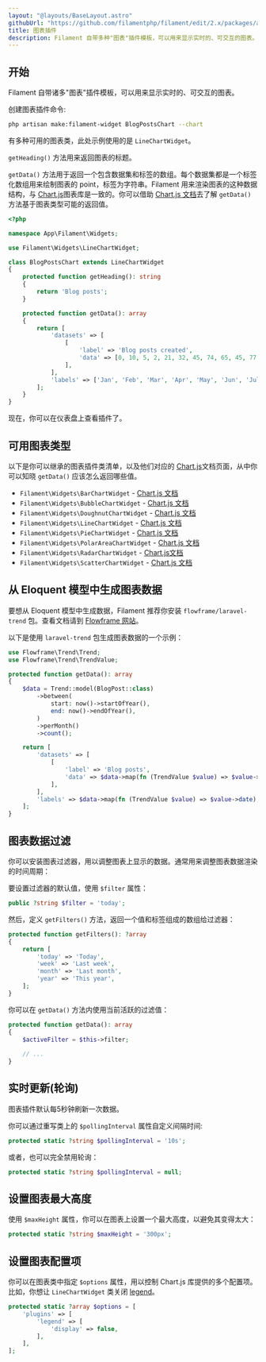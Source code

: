 ```yaml
---
layout: "@layouts/BaseLayout.astro"
githubUrl: "https://github.com/filamentphp/filament/edit/2.x/packages/admin/docs/04-dashboard/03-charts.md"
title: 图表插件
description: Filament 自带多种"图表"插件模板，可以用来显示实时的、可交互的图表。
---
```


## 开始

Filament 自带诸多"图表"插件模板，可以用来显示实时的、可交互的图表。

创建图表插件命令:

```bash
php artisan make:filament-widget BlogPostsChart --chart
```

有多种可用的图表类，此处示例使用的是 `LineChartWidget`。

`getHeading()` 方法用来返回图表的标题。

`getData()` 方法用于返回一个包含数据集和标签的数组。每个数据集都是一个标签化数组用来绘制图表的 point，标签为字符串。Filament 用来渲染图表的这种数据结构，与 [Chart.js](https://www.chartjs.org/docs)图表库是一致的。你可以借助 [Chart.js 文档](https://www.chartjs.org/docs)去了解 `getData()` 方法基于图表类型可能的返回值。

```php
<?php

namespace App\Filament\Widgets;

use Filament\Widgets\LineChartWidget;

class BlogPostsChart extends LineChartWidget
{
    protected function getHeading(): string
    {
        return 'Blog posts';
    }

    protected function getData(): array
    {
        return [
            'datasets' => [
                [
                    'label' => 'Blog posts created',
                    'data' => [0, 10, 5, 2, 21, 32, 45, 74, 65, 45, 77, 89],
                ],
            ],
            'labels' => ['Jan', 'Feb', 'Mar', 'Apr', 'May', 'Jun', 'Jul', 'Aug', 'Sep', 'Oct', 'Nov', 'Dec'],
        ];
    }
}
```

现在，你可以在仪表盘上查看插件了。

## 可用图表类型

以下是你可以继承的图表插件类清单，以及他们对应的 [Chart.js](https://www.chartjs.org/docs)文档页面，从中你可以知晓 `getData()` 应该怎么返回哪些值。

- `Filament\Widgets\BarChartWidget` - [Chart.js 文档](https://www.chartjs.org/docs/latest/charts/bar)
- `Filament\Widgets\BubbleChartWidget` - [Chart.js 文档](https://www.chartjs.org/docs/latest/charts/bubble)
- `Filament\Widgets\DoughnutChartWidget` - [Chart.js 文档](https://www.chartjs.org/docs/latest/charts/doughnut)
- `Filament\Widgets\LineChartWidget` - [Chart.js 文档](https://www.chartjs.org/docs/latest/charts/line)
- `Filament\Widgets\PieChartWidget` - [Chart.js 文档](https://www.chartjs.org/docs/latest/charts/doughnut)
- `Filament\Widgets\PolarAreaChartWidget` - [Chart.js 文档](https://www.chartjs.org/docs/latest/charts/polar)
- `Filament\Widgets\RadarChartWidget` - [Chart.js文档](https://www.chartjs.org/docs/latest/charts/radar)
- `Filament\Widgets\ScatterChartWidget` - [Chart.js 文档](https://www.chartjs.org/docs/latest/charts/scatter)

## 从 Eloquent 模型中生成图表数据

要想从 Eloquent 模型中生成数据，Filament 推荐你安装 `flowframe/laravel-trend` 包。查看文档请到 [Flowframe 网站](https://docs.flowfra.me/docs/laravel-trend/installation-and-setup)。

以下是使用 `laravel-trend` 包生成图表数据的一个示例：

```php
use Flowframe\Trend\Trend;
use Flowframe\Trend\TrendValue;

protected function getData(): array
{
    $data = Trend::model(BlogPost::class)
        ->between(
            start: now()->startOfYear(),
            end: now()->endOfYear(),
        )
        ->perMonth()
        ->count();

    return [
        'datasets' => [
            [
                'label' => 'Blog posts',
                'data' => $data->map(fn (TrendValue $value) => $value->aggregate),
            ],
        ],
        'labels' => $data->map(fn (TrendValue $value) => $value->date),
    ];
}
```

## 图表数据过滤

你可以安装图表过滤器，用以调整图表上显示的数据。通常用来调整图表数据渲染的时间周期：

要设置过滤器的默认值，使用 `$filter` 属性：

```php
public ?string $filter = 'today';
```

然后，定义 `getFilters()` 方法，返回一个值和标签组成的数组给过滤器：

```php
protected function getFilters(): ?array
{
    return [
        'today' => 'Today',
        'week' => 'Last week',
        'month' => 'Last month',
        'year' => 'This year',
    ];
}
```

你可以在 `getData()` 方法内使用当前活跃的过滤值：

```php
protected function getData(): array
{
    $activeFilter = $this->filter;
    
    // ...
}
```

## 实时更新(轮询)

图表插件默认每5秒钟刷新一次数据。

你可以通过重写类上的 `$pollingInterval` 属性自定义间隔时间:

```php
protected static ?string $pollingInterval = '10s';
```

或者，也可以完全禁用轮询：

```php
protected static ?string $pollingInterval = null;
```

## 设置图表最大高度

使用 `$maxHeight` 属性，你可以在图表上设置一个最大高度，以避免其变得太大：

```php
protected static ?string $maxHeight = '300px';
```

## 设置图表配置项

你可以在图表类中指定 `$options` 属性，用以控制 Chart.js 库提供的多个配置项。比如，你想让 `LineChartWidget` 类关闭 [legend](https://www.chartjs.org/docs/latest/configuration/legend.html)。

```php
protected static ?array $options = [
    'plugins' => [
        'legend' => [
            'display' => false,
        ],
    ],
];
```
